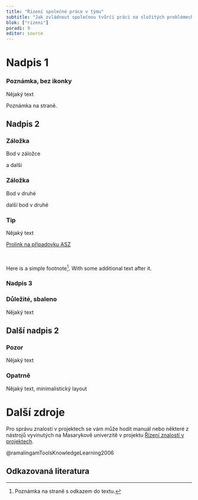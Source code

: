 ```yaml
---
title: "Řízení společné práce v týmu"
subtitle: "Jak zvládnout společnou tvůrčí práci na složitých problémech"
blok: ["rizeni"]
poradi: 9
editor: source
---
```




# Nadpis 1

:::{.callout-note icon=false appearance=simple collapse=true}

### Poznámka, bez ikonky

Nějaký text

:::

[Poznámka na straně.]{.aside}

## Nadpis 2

:::{.panel-tabset}

### Záložka

Bod v záložce

a další

### Záložka

Bod v druhé

další bod v druhé

:::

:::{.callout-note collapse=false}

### Tip

Nějaký text

:::

:::{.btn .btn-primary}
[Prolink na případovku ASZ](../pripadove-studie/asz)
:::

<br />


Here is a simple footnote[^1]. With some additional text after it.

[^1]: Poznámka na straně s odkazem do textu.

### Nadpis 3 {#id-pro-odkazy}

:::{.callout-important collapse=true}

### Důležité, sbaleno

Nějaký text

:::

## Další nadpis 2

:::{.callout-warning collapse=false}

### Pozor

Nějaký text

:::

:::{.callout-caution icon=false appearance=minimal}

### Opatrně

Nějaký text, minimalistický layout

:::

[](https://cesko.digital/events/jak-usporadat-informace-a-usetrit-cas-a-naklady)

# Další zdroje

Pro správu znalostí v projektech se vám může hodit manuál nebo některé z nástrojů vyvinutých na Masarykově univerzitě v projektu [Řízení znalostí v projektech](https://pkm.econ.muni.cz/).

@ramalingamToolsKnowledgeLearning2006

## Odkazovaná literatura

:::{#refs}
:::